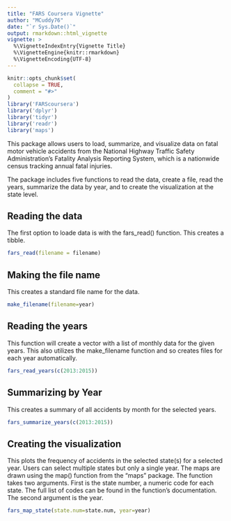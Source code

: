 ```yaml
---
title: "FARS Coursera Vignette"
author: "MCuddy76"
date: "`r Sys.Date()`"
output: rmarkdown::html_vignette
vignette: >
  %\VignetteIndexEntry{Vignette Title}
  %\VignetteEngine{knitr::rmarkdown}
  %\VignetteEncoding{UTF-8}
---
```


```r
knitr::opts_chunk$set(
  collapse = TRUE,
  comment = "#>"
)
library('FARScoursera')
library('dplyr')
library('tidyr')
library('readr')
library('maps')
```

This package allows users to load, summarize, and visualize data on fatal motor vehicle accidents from the National Highway Traffic Safety Administration's Fatality Analysis Reporting System, which is a nationwide census tracking annual fatal injuries. 

The package includes five functions to read the data, create a file, read the years, summarize the data by year, and to create the visualization at the state level. 

## Reading the data

The first option to loade data is with the fars_read() function. This creates a tibble. 

```r
fars_read(filename = filename)
```

## Making the file name
This creates a standard file name for the data. 

```r
make_filename(filename=year)
```

## Reading the years
This function will create a vector with a list of monthly data for the given years. This also utilizes the make_filename function and so creates files for each year automatically. 

```r
fars_read_years(c(2013:2015))
```

## Summarizing by Year
This creates a summary of all accidents by month for the selected years.

```r
fars_summarize_years(c(2013:2015))
```

## Creating the visualization
This plots the frequency of accidents in the selected state(s) for a selected year. Users can select multiple states but only a single year. The maps are drawn using the map() function from the "maps" package. The function takes two arguments. First is the state number, a numeric code for each state. The full list of codes can be found in the function's documentation. The second argument is the year. 

```r
fars_map_state(state.num=state.num, year=year)
```





